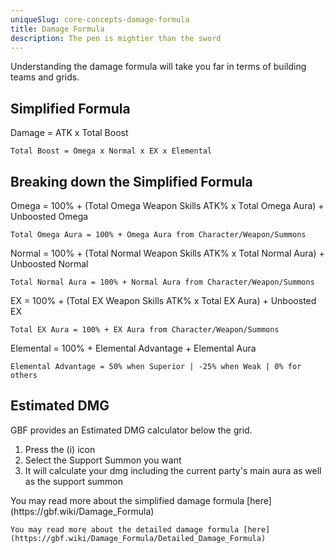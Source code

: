 ```yaml
---
uniqueSlug: core-concepts-damage-formula
title: Damage Formula
description: The pen is mightier than the sword
---
```


Understanding the damage formula will take you far in terms of building teams and grids.

## Simplified Formula

<Callout type="default">
    Damage = ATK x Total Boost

    Total Boost = Omega x Normal x EX x Elemental

</Callout>

## Breaking down the Simplified Formula

<Callout type="default">
    Omega = 100% + (Total Omega Weapon Skills ATK% x Total Omega Aura) + Unboosted Omega

    Total Omega Aura = 100% + Omega Aura from Character/Weapon/Summons

</Callout>

<Callout type="default">
    Normal = 100% + (Total Normal Weapon Skills ATK% x Total Normal Aura) + Unboosted Normal

    Total Normal Aura = 100% + Normal Aura from Character/Weapon/Summons

</Callout>

<Callout type="default">
    EX = 100% + (Total EX Weapon Skills ATK% x Total EX Aura) + Unboosted EX

    Total EX Aura = 100% + EX Aura from Character/Weapon/Summons

</Callout>

<Callout type="default">
    Elemental = 100% + Elemental Advantage + Elemental Aura

    Elemental Advantage = 50% when Superior | -25% when Weak | 0% for others

</Callout>

## Estimated DMG

GBF provides an Estimated DMG calculator below the grid.

1. Press the (i) icon
2. Select the Support Summon you want
3. It will calculate your dmg including the current party's main aura as well as the support summon

<Callout type="default">
    You may read more about the simplified damage formula [here](https://gbf.wiki/Damage_Formula)

    You may read more about the detailed damage formula [here](https://gbf.wiki/Damage_Formula/Detailed_Damage_Formula)

</Callout>
